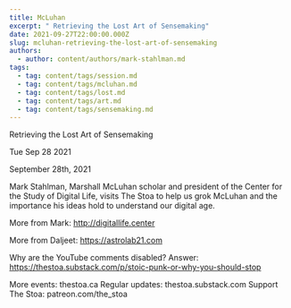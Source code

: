 ```yaml
---
title: McLuhan
excerpt: " Retrieving the Lost Art of Sensemaking"
date: 2021-09-27T22:00:00.000Z
slug: mcluhan-retrieving-the-lost-art-of-sensemaking
authors:
  - author: content/authors/mark-stahlman.md
tags:
  - tag: content/tags/session.md
  - tag: content/tags/mcluhan.md
  - tag: content/tags/lost.md
  - tag: content/tags/art.md
  - tag: content/tags/sensemaking.md
---
```




 Retrieving the Lost Art of Sensemaking

Tue Sep 28 2021

September 28th, 2021

Mark Stahlman, Marshall McLuhan scholar and president of the Center for the Study of Digital Life, visits The Stoa to help us grok McLuhan and the importance his ideas hold to understand our digital age.

More from Mark: http://digitallife.center

More from Daljeet: https://astrolab21.com

Why are the YouTube comments disabled? Answer: https://thestoa.substack.com/p/stoic-punk-or-why-you-should-stop

More events: thestoa.ca 
Regular updates: thestoa.substack.com 
Support The Stoa: patreon.com/the_stoa


